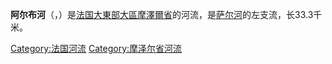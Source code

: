 {{noteTA
|G1=法国地名
|G2=单位
}}
{{Infobox river
| name                = 阿尔布河<br>Albe
| image               = River Albe France.jpg
| image_size          = 
| image_caption       = 流经[[安斯曼|安斯曼]]的阿尔布河
| source1_location    = [[罗达尔布|罗达尔布]]
| source1_coordinates = 
| source1_elevation   = 
| mouth_location      = [[萨尔河|萨尔河]]
| mouth_coordinates   = 
| mouth_elevation     = 
| progression         = 
| subdivision_type1   = 国家
| subdivision_name1   = {{FR}}
| length              = {{convert|33.3|km|mi|abbr=on}}
| discharge1_avg      = {{convert|4.17|m3/s|cuft/s|abbr=on}}
| basin_size          = {{convert|408|km2|mi2|abbr=on}}
}}
'''阿尔布河'''（{{lang-fr|Albe}}，{{IPA-fr|alb|lang|LL-Q150 (fra)-LoquaxFR-albe.wav}}）是[[法国|法国]][[大東部大區|大東部大區]][[摩澤爾省|摩澤爾省]]的河流，是[[萨尔河|萨尔河]]的左支流，长33.3千米。

[[Category:法国河流|Category:法国河流]]
[[Category:摩泽尔省河流|Category:摩泽尔省河流]]
